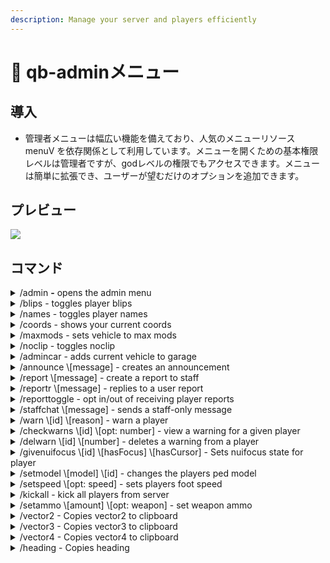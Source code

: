 ```yaml
---
description: Manage your server and players efficiently
---
```


# 🔧 qb-adminメニュー

## 導入

- 管理者メニューは幅広い機能を備えており、人気のメニューリソース menuV を依存関係として利用しています。メニューを開くための基本権限レベルは管理者ですが、godレベルの権限でもアクセスできます。メニューは簡単に拡張でき、ユーザーが望むだけのオプションを追加できます。

## プレビュー

![](/.gitbook/assets/adminmenu.png)

## コマンド

<details>
  <summary>/admin <strong>-</strong> opens the admin menu</summary>

管理メニューを開きます

**権限レベル:**&#x7BA1;理者

</details>

<details>
  <summary>/blips - toggles player blips</summary>

全プレイヤーのマップにアイコンを追加します。playerの位置を監視するのに役立ちます。

**権限レベル:**&#x7BA1;理者

</details>

<details>
  <summary>/names - toggles player names</summary>

頭の上にplayerの名前とIDを表示します

**権限レベル:**&#x7BA1;理者

</details>

<details>
  <summary>/coords - shows your current coords</summary>

現在の座標を表示します`vector3(x, y, z)`フォーマット

**権限レベル:**&#x7BA1;理者

</details>

<details>
  <summary>/maxmods - sets vehicle to max mods</summary>

現在のvehicleを最大のパフォーマンス変更に設定します

**権限レベル:**&#x7BA1;理者

</details>

<details>
  <summary>/noclip - toggles noclip</summary>

noclip を切り替える

**権限レベル:**&#x7BA1;理者

</details>

<details>
  <summary>/admincar - adds current vehicle to garage</summary>

現在のvehicleをデータベースtableに保存します`player_vehicles`ガレージのvehicleへのアクセスを許可する

**権限レベル:**&#x7BA1;理者

</details>

<details>
  <summary>/announce \[message] - creates an announcement</summary>

チャット内のすべてのプレイヤーに送信されるアナウンスを作成します。

**権限レベル:**&#x7BA1;理者

- **メッセージ**- (必須) 送信するメッセージ

</details>

<details>
  <summary>/report \[message] - create a report to staff</summary>

チャットでスタッフにメッセージを送信し、メッセージをレポートとして保存します

**権限レベル:**&#x30E6;ーザー

- **メッセージ**- (必須) 送信するメッセージ

</details>

<details>
  <summary>/reportr \[message] - replies to a user report</summary>

指定されたユーザーレポートに返信します`message`

**権限レベル:**&#x7BA1;理者

- **メッセージ**- (必須) 返信で送信するメッセージ

</details>

<details>
  <summary>/reporttoggle - opt in/out of receiving player reports</summary>

チャットでplayerレポートを受信するかどうかを選択する

**権限レベル:**&#x7BA1;理者

</details>

<details>
  <summary>/staffchat \[message] - sends a staff-only message</summary>

「管理者」権限レベルのユーザーのみに表示されるチャットメッセージを送信します

**権限レベル:**&#x7BA1;理者

- **メッセージ**- (必須) 送信するメッセージ

</details>

<details>
  <summary>/warn \[id] \[reason] - warn a player</summary>

指定されたメッセージでplayerにメッセージを送信します`id`と`reason`与えられた。また、データベースtable内のplayerに対して警告を追加する。`player_warns`

**権限レベル:**&#x7BA1;理者

- **id**- (必須) 警告対象のplayerのID
- **理由**- (必須) 警告を与える理由

</details>

<details>
  <summary>/checkwarns \[id] \[opt: number] - view a warning for a given player</summary>

指定されたplayerに対して既存の警告をチェックします`id`コマンドに警告 number が指定されていない場合、player が受信した警告の number が表示されます。コマンドに警告 number が指定されている場合は、その警告が表示されます。

**権限レベル:**&#x7BA1;理者

- **id**- (必須) チェック対象のplayerのID
- **number**- (オプション) 警告 number (1、2、3 など)

</details>

<details>
  <summary>/delwarn \[id] \[number] - deletes a warning from a player</summary>

playerから警告を削除し、データベースエントリを削除します

**権限レベル:**&#x7BA1;理者

- **id**- (必須) playerのID
- **number**- (必須) 削除する警告 number (1、2、3 など)

</details>

<details>
  <summary>/givenuifocus \[id] \[hasFocus] \[hasCursor] - Sets nuifocus state for player</summary>

このコマンドは、指定されたplayerのNUIフォーカス状態を設定します。`id`これにより、次のネイティブを手動で設定できます。[https://docs.fivem.net/natives/?\_0x5B98AE30](https://docs.fivem.net/natives/?_0x5B98AE30)\
 player が NUI オーバーレイでスタックしている場合に役立ちます。

**権限レベル:**&#x7BA1;理者

- **id**- (必須) playerのID
- **フォーカスあり**- (必須) \[true/false] NUIにフォーカスがあるかどうか
- **カーソルを持つ**- (必須) \[true/false] NUI使用時にplayerにカーソルがあるかどうか

</details>

<details>
  <summary>/setmodel \[model] \[id] - changes the players ped model</summary>

pedを変更する`model`playerと与えられた`id`。

**権限レベル:**&#x7BA1;理者

- **モデル**- (必須) 変更するpedモデル
- **id**- (必須) ped モデルが変更される player の ID

</details>

<details>
  <summary>/setspeed \[opt: speed] - sets players foot speed</summary>

足の速さをデフォルトと「速い」の間で設定します

**権限レベル:**&#x7BA1;理者

- **スピード**- (オプション) \["fast"] は足の速度を「fast」に設定します。この引数を空白にすると、足の速度は「normal」に設定されます。

</details>

<details>
  <summary>/kickall - kick all players from server</summary>

すべてのプレイヤーをサーバーから追い出します。

**権限レベル:** 神

</details>

<details>
  <summary>/setammo \[amount] \[opt: weapon] - set weapon ammo</summary>

現在手持ちの銃の弾薬数を設定するか`weapon`与えられた場合

**権限レベル:**&#x7BA1;理者

- **額**- (必須) 設定する弾薬の量
- **武器**- (オプション) 弾薬を設定する武器。空白のままにすると、現在手に持っている銃の弾薬が設定されます。

</details>

<details>
  <summary>/vector2 - Copies vector2 to clipboard</summary>

コピー`vector2(x, y)`現在の座標をクリップボードに保存します。

**権限レベル:**&#x7BA1;理者

</details>

<details>
  <summary>/vector3 - Copies vector3 to clipboard</summary>

コピー`vector3(x, y, z)`現在の座標をクリップボードに保存

**権限レベル:**&#x7BA1;理者

</details>

<details>
  <summary>/vector4 - Copies vector4 to clipboard</summary>

コピー`vector4(x, y, z, w)`現在の座標をクリップボードに保存

**権限レベル:**&#x7BA1;理者

</details>

<details>
  <summary>/heading - Copies heading</summary>

コピーの見出し`w`現在の進行方向（向いている方向）をクリップボードに保存します

**権限レベル:**&#x7BA1;理者

</details>
